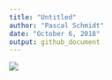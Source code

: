 ```yaml
---
title: "Untitled"
author: "Pascal Schmidt"
date: "October 6, 2018"
output: github_document
---
```



![](b/bias.jpeg)
